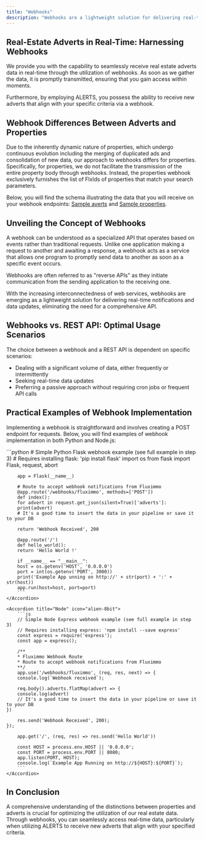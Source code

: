 ```yaml
---
title: "Webhooks"
description: "Webhooks are a lightweight solution for delivering real-time notifications and data updates, eliminating the need for a comprehensive API."
---
```


## Real-Estate Adverts in Real-Time: Harnessing Webhooks

We provide you with the capability to seamlessly receive real estate adverts data in real-time through the utilization of webhooks. As soon as we gather the data, it is promptly transmitted, ensuring that you gain access within moments.

Furthermore, by employing ALERTS, you possess the ability to receive new adverts that align with your specific criteria via a webhook.

## Webhook Differences Between Adverts and Properties

Due to the inherently dynamic nature of properties, which undergo continuous evolution including the merging of duplicated ads and consolidation of new data, our approach to webhooks differs for properties. Specifically, for properties, we do not facilitate the transmission of the entire property body through webhooks. Instead, the properties webhook exclusively furnishes the list of FlxIds of properties that match your search parameters.

Below, you will find the schema illustrating the data that you will receive on your webhook endpoints: [Sample averts](/api-search-alert-reference/sample-adverts/sample-advert-webhook-body) and [Sample properties](/api-search-alert-reference/sample-properties/sample-properties-webhook-body).

## Unveiling the Concept of Webhooks

A webhook can be understood as a specialized API that operates based on events rather than traditional requests. Unlike one application making a request to another and awaiting a response, a webhook acts as a service that allows one program to promptly send data to another as soon as a specific event occurs.

Webhooks are often referred to as "reverse APIs" as they initiate communication from the sending application to the receiving one.

With the increasing interconnectedness of web services, webhooks are emerging as a lightweight solution for delivering real-time notifications and data updates, eliminating the need for a comprehensive API.

## Webhooks vs. REST API: Optimal Usage Scenarios

The choice between a webhook and a REST API is dependent on specific scenarios:

- Dealing with a significant volume of data, either frequently or intermittently
- Seeking real-time data updates
- Preferring a passive approach without requiring cron jobs or frequent API calls

## Practical Examples of Webhook Implementation

Implementing a webhook is straightforward and involves creating a POST endpoint for requests. Below, you will find examples of webhook implementation in both Python and Node.js:

<AccordionGroup>
    <Accordion title="Python" icon="alien-8bit">
        ```python
        # Simple Python Flask webhook example (see full example in step 3)
        # Requires installing flask: 'pip install flask'
        import os
        from flask import Flask, request, abort

        app = Flask(__name__)

        # Route to accept webhook notifications from Fluximmo
        @app.route('/webhooks/fluximmo', methods=['POST'])
        def index():
        for advert in request.get_json(silent=True)['adverts']:
        print(advert)
        # It's a good time to insert the data in your pipeline or save it to your DB

        return 'Webhook Received', 200

        @app.route('/')
        def hello_world():
        return 'Hello World !'

        if __name__ == "__main__":
        host = os.getenv('HOST', '0.0.0.0')
        port = int(os.getenv('PORT', 3000))
        print('Example App unning on http://' + str(port) + ':' + str(host))
        app.run(host=host, port=port)
        ```
    </Accordion>

    <Accordion title="Node" icon="alien-8bit">
        ```js
        // Simple Node Express webhook example (see full example in step 3)
        // Requires installing express: 'npm install --save express'
        const express = require('express');
        const app = express();

        /**
        * Fluximmo Webhook Route
        * Route to accept webhook notifications from Fluximmo
        **/
        app.use('/webhooks/fluximmo', (req, res, next) => {
        console.log(`Webhook received`);

        req.body().adverts.flatMap(advert => {
        console.log(advert)
        // It's a good time to insert the data in your pipeline or save it to your DB
    })

        res.send('Webhook Received', 200);
    });

        app.get('/', (req, res) => res.send('Hello World'))

        const HOST = process.env.HOST || '0.0.0.0';
        const PORT = process.env.PORT || 8080;
        app.listen(PORT, HOST);
        console.log(`Example App Running on http://${HOST}:${PORT}`);
        ```
    </Accordion>
</AccordionGroup>

## In Conclusion

A comprehensive understanding of the distinctions between properties and adverts is crucial for optimizing the utilization of our real estate data. Through webhooks, you can seamlessly access real-time data, particularly when utilizing ALERTS to receive new adverts that align with your specified criteria.